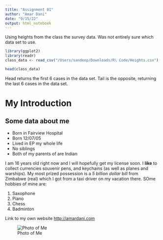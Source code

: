 ```yaml
---
title: "Assignment 01"
author: "Amar Dani"
date: "9/15/22"
output: html_notebook
---
```

Using heights from the class the survey data. Was not entirely sure which data set to use.
```r
library(ggplot2)
library(readr)
class_data <- read_csv("/Users/sandeep/Downloads/R\ Code/Heights.csv")
```
```r
head(class_data)
```
Head returns the first 6 cases in the data set. Tail is the opposite, returning the last 6 cases in the data set.

# My Introduction

## Some data about me
- Born in Fairview Hospital
- Born 12/07/05
- Lived in EP my whole life
- No siblings
- Both of my parents of are Indian

I am 16 years old right now and I will hopefully get my license soon. I **like** to collect currencies souvenir pens, and keychains (as well as planes and warships). My most prized possession is a _5 billion dollar bill_ from Zimbabwe (real) which I got from a taxi driver on my vacation there. SOme hobbies of mine are:

1. Saxophone
2. Piano
3. Chess
4. Badminton

Link to my own website <http://amardani.com> 


![Photo of Me](/Users/sandeep/Downloads/R\ Code/photoofme.jpeg)
